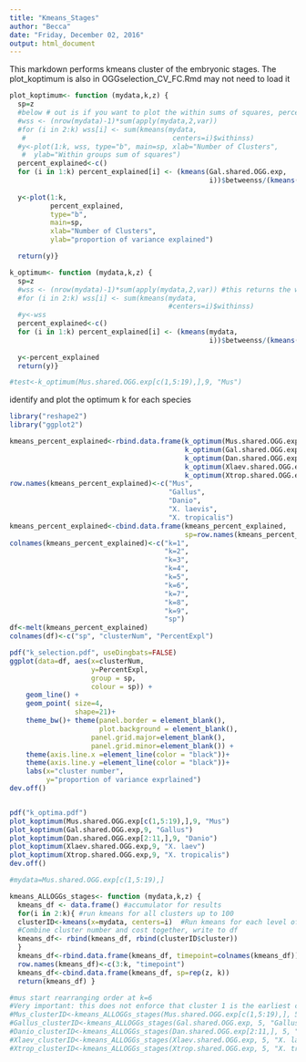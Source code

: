 ```yaml
---
title: "Kmeans_Stages"
author: "Becca"
date: "Friday, December 02, 2016"
output: html_document
---
```


This markdown performs kmeans cluster of the embryonic stages. 
The plot_koptimum is also in OGGselection_CV_FC.Rmd may not need to load it
```r
plot_koptimum<- function (mydata,k,z) {
  sp=z
  #below # out is if you want to plot the within sums of squares, percent explained is more intuitive
  #wss <- (nrow(mydata)-1)*sum(apply(mydata,2,var))
  #for (i in 2:k) wss[i] <- sum(kmeans(mydata,
   #                                    centers=i)$withinss)
  #y<-plot(1:k, wss, type="b", main=sp, xlab="Number of Clusters",
   #  ylab="Within groups sum of squares")
  percent_explained<-c()
  for (i in 1:k) percent_explained[i] <- (kmeans(Gal.shared.OGG.exp,
                                                 i))$betweenss/(kmeans(Gal.shared.OGG.exp, 
                                                                       i))$totss
  y<-plot(1:k, 
          percent_explained, 
          type="b", 
          main=sp, 
          xlab="Number of Clusters",
          ylab="proportion of variance explained")

  return(y)}

k_optimum<- function (mydata,k,z) {
  sp=z
  #wss <- (nrow(mydata)-1)*sum(apply(mydata,2,var)) #this returns the w/in ss
  #for (i in 2:k) wss[i] <- sum(kmeans(mydata,
                                       #centers=i)$withinss)
  #y<-wss
  percent_explained<-c()
  for (i in 1:k) percent_explained[i] <- (kmeans(mydata,
                                                 i))$betweenss/(kmeans(mydata, 
                                                                       i))$totss
  y<-percent_explained
  return(y)}

#test<-k_optimum(Mus.shared.OGG.exp[c(1,5:19),],9, "Mus")
```

identify and plot the optimum k for each species

```r
library("reshape2")
library("ggplot2")

kmeans_percent_explained<-rbind.data.frame(k_optimum(Mus.shared.OGG.exp[c(1,5:19),],9, "Mus"),
                                           k_optimum(Gal.shared.OGG.exp,9, "Gallus"),
                                           k_optimum(Dan.shared.OGG.exp[2:11,],9, "Danio"),
                                           k_optimum(Xlaev.shared.OGG.exp,9, "X.laevis"),
                                           k_optimum(Xtrop.shared.OGG.exp,9, "X.tropicalis"))
row.names(kmeans_percent_explained)<-c("Mus", 
                                       "Gallus", 
                                       "Danio", 
                                       "X. laevis", 
                                       "X. tropicalis")
kmeans_percent_explained<-cbind.data.frame(kmeans_percent_explained,
                                           sp=row.names(kmeans_percent_explained))
colnames(kmeans_percent_explained)<-c("k=1", 
                                      "k=2", 
                                      "k=3", 
                                      "k=4", 
                                      "k=5", 
                                      "k=6", 
                                      "k=7", 
                                      "k=8", 
                                      "k=9", 
                                      "sp")
df<-melt(kmeans_percent_explained)
colnames(df)<-c("sp", "clusterNum", "PercentExpl")

pdf("k_selection.pdf", useDingbats=FALSE)
ggplot(data=df, aes(x=clusterNum, 
                    y=PercentExpl, 
                    group = sp, 
                    colour = sp)) +
    geom_line() +
    geom_point( size=4, 
                shape=21)+
    theme_bw()+ theme(panel.border = element_blank(), 
                      plot.background = element_blank(),
                    panel.grid.major=element_blank(), 
                    panel.grid.minor=element_blank()) + 
    theme(axis.line.x =element_line(color = "black"))+
    theme(axis.line.y =element_line(color = "black"))+
    labs(x="cluster number", 
         y="proportion of variance exprlained")
dev.off()


pdf("k_optima.pdf")
plot_koptimum(Mus.shared.OGG.exp[c(1,5:19),],9, "Mus")
plot_koptimum(Gal.shared.OGG.exp,9, "Gallus")
plot_koptimum(Dan.shared.OGG.exp[2:11,],9, "Danio")
plot_koptimum(Xlaev.shared.OGG.exp,9, "X. laev")
plot_koptimum(Xtrop.shared.OGG.exp,9, "X. tropicalis")
dev.off()
```

```r
#mydata=Mus.shared.OGG.exp[c(1,5:19),]

kmeans_ALLOGGs_stages<- function (mydata,k,z) {
  kmeans_df <- data.frame() #accumulator for results
  for(i in 2:k){ #run kmeans for all clusters up to 100
  clusterID<-kmeans(x=mydata, centers=i)  #Run kmeans for each level of i
  #Combine cluster number and cost together, write to df
  kmeans_df<- rbind(kmeans_df, rbind(clusterID$cluster)) 
  }
  kmeans_df<-rbind.data.frame(kmeans_df, timepoint=colnames(kmeans_df))
  row.names(kmeans_df)<-c(3:k, "timepoint")
  kmeans_df<-cbind.data.frame(kmeans_df, sp=rep(z, k))
  return(kmeans_df) }

#mus start rearranging order at k=6 
#Very important: this does not enforce that cluster 1 is the earliest cluster. This has to be adjusted!!! 
#Mus_clusterID<-kmeans_ALLOGGs_stages(Mus.shared.OGG.exp[c(1,5:19),], 5, "Mus")
#Gallus_clusterID<-kmeans_ALLOGGs_stages(Gal.shared.OGG.exp, 5, "Gallus")
#Danio_clusterID<-kmeans_ALLOGGs_stages(Dan.shared.OGG.exp[2:11,], 5, "Danio")
#Xlaev_clusterID<-kmeans_ALLOGGs_stages(Xlaev.shared.OGG.exp, 5, "X. laevis")
#Xtrop_clusterID<-kmeans_ALLOGGs_stages(Xtrop.shared.OGG.exp, 5, "X. tropicalis")
                                          
```

